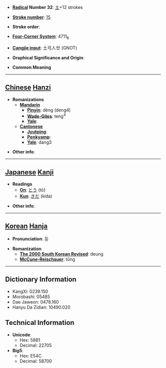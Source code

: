 * '''[[Wiktionary:Chinese radical index| Radical]] Number 32''': [[Wiktionary:Chinese radical index 土|土]]+12 strokes

* '''[[Wiktionary:Chinese total strokes index|Stroke number]]''': [[Wiktionary:Chinese total strokes index 15|15]]

* '''Stroke order''': 

* '''[[Wiktionary:Chinese four corner index|Four-Corner System]]''': 4711<sub>8</sub>

* '''[[Wiktionary:Chinese Cangjie index|Cangjie input]]''': 土弓人廿 (GNOT)

* '''Graphical Significance and Origin''': 

* '''Common Meaning'''

----

== [[Chinese]] [[Hanzi]] ==

* '''Romanizations'''
** '''[[Mandarin]]'''
*** '''[[Pinyin]]''': dèng (deng4)
*** '''[[Wade-Giles]]''': teng<sup>4</sup>
*** '''[[Yale]]''': 
** '''[[Cantonese]]'''
*** '''[[Jyutping]]''':
*** '''[[Penkyamp]]''': 
*** '''[[Yale]]''': dang3

* '''Other info''': 

----

== [[Japanese]] [[Kanji]] ==

* '''Readings'''
** '''[[On]]''': [[とう]] (tō)
** '''[[Kun]]''': [[きだ]] (kida)

* '''Other info''':  

----

== [[Korean]] [[Hanja]] ==

* '''Pronunciation''': 등

* '''Romanization'''
** '''[[The 2000 South Korean Revised Romanization|The 2000 South Korean Revised]]''': deung
** '''[[McCune-Reischauer]]''': tŭng

----

== Dictionary Information ==

* KangXi: 0239.150
* Morobashi: 05485
* Dae Jaweon: 0478.160
* Hanyu Da Zidian: 10490.020

== Technical Information ==

* '''Unicode''':
** Hex: 58B1
** Decimal: 22705
* '''Big5''':
** Hex: E54C
** Decimal: 58700